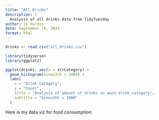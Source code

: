 ```yaml
---
title: "All Drinks"
description: |
  Analysis of all drinks data from TidyTuesday
author: Jo Hardin
date: September 18, 2024
format: html
---
```


```r
drinks <- read.csv("all_drinks.csv")

library(tidyverse)
library(ggplot2)

ggplot(drinks, aes(x = strCategory) +
  geom_histogram(binwidth = 1000) +
  labs(
    x = "Drink Category",
    y = "Count",
    title = "Analysis of amount of drinks in each drink category",
    subtitle = "binwidth = 1000"
  )
```

Here is my data viz for food consumption:
